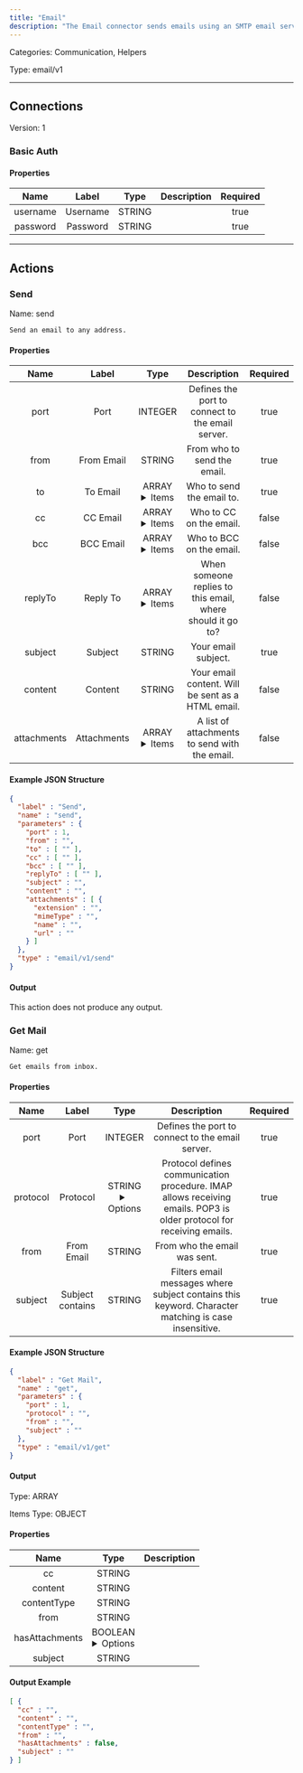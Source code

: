 ```yaml
---
title: "Email"
description: "The Email connector sends emails using an SMTP email server."
---
```



Categories: Communication, Helpers


Type: email/v1

<hr />




## Connections

Version: 1


### Basic Auth

#### Properties

|      Name       |      Label     |     Type     |     Description     | Required |
|:---------------:|:--------------:|:------------:|:-------------------:|:--------:|
| username | Username | STRING |  | true |
| password | Password | STRING |  | true |





<hr />


## Actions


### Send
Name: send

`Send an email to any address.`

#### Properties

|      Name       |      Label     |     Type     |     Description     | Required |
|:---------------:|:--------------:|:------------:|:-------------------:|:--------:|
| port | Port | INTEGER | Defines the port to connect to the email server. | true |
| from | From Email | STRING | From who to send the email. | true |
| to | To Email | ARRAY <details> <summary> Items </summary> [STRING] </details> | Who to send the email to. | true |
| cc | CC Email | ARRAY <details> <summary> Items </summary> [STRING] </details> | Who to CC on the email. | false |
| bcc | BCC Email | ARRAY <details> <summary> Items </summary> [STRING] </details> | Who to BCC on the email. | false |
| replyTo | Reply To | ARRAY <details> <summary> Items </summary> [STRING] </details> | When someone replies to this email, where should it go to? | false |
| subject | Subject | STRING | Your email subject. | true |
| content | Content | STRING | Your email content. Will be sent as a HTML email. | false |
| attachments | Attachments | ARRAY <details> <summary> Items </summary> [FILE_ENTRY] </details> | A list of attachments to send with the email. | false |

#### Example JSON Structure
```json
{
  "label" : "Send",
  "name" : "send",
  "parameters" : {
    "port" : 1,
    "from" : "",
    "to" : [ "" ],
    "cc" : [ "" ],
    "bcc" : [ "" ],
    "replyTo" : [ "" ],
    "subject" : "",
    "content" : "",
    "attachments" : [ {
      "extension" : "",
      "mimeType" : "",
      "name" : "",
      "url" : ""
    } ]
  },
  "type" : "email/v1/send"
}
```

#### Output

This action does not produce any output.




### Get Mail
Name: get

`Get emails from inbox.`

#### Properties

|      Name       |      Label     |     Type     |     Description     | Required |
|:---------------:|:--------------:|:------------:|:-------------------:|:--------:|
| port | Port | INTEGER | Defines the port to connect to the email server. | true |
| protocol | Protocol | STRING <details> <summary> Options </summary> <span title="IMAP is used to receive email">imap</span>, <span title="POP3 is used to receive email">pop3</span> </details> | Protocol defines communication procedure. IMAP allows receiving emails. POP3 is older protocol for receiving emails. | true |
| from | From Email | STRING | From who the email was sent. | true |
| subject | Subject contains | STRING | Filters email messages where subject contains this keyword. Character matching is case insensitive. | true |

#### Example JSON Structure
```json
{
  "label" : "Get Mail",
  "name" : "get",
  "parameters" : {
    "port" : 1,
    "protocol" : "",
    "from" : "",
    "subject" : ""
  },
  "type" : "email/v1/get"
}
```

#### Output



Type: ARRAY


Items Type: OBJECT


#### Properties
|     Name     |     Type     |     Description     |
|:------------:|:------------:|:-------------------:|
| cc | STRING |  |
| content | STRING |  |
| contentType | STRING |  |
| from | STRING |  |
| hasAttachments | BOOLEAN <details> <summary> Options </summary> <span>true</span>, <span>false</span> </details> |  |
| subject | STRING |  |





#### Output Example
```json
[ {
  "cc" : "",
  "content" : "",
  "contentType" : "",
  "from" : "",
  "hasAttachments" : false,
  "subject" : ""
} ]
```




